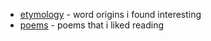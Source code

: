 ---
---

- [etymology](/etymology) - word origins i found interesting
- [poems](/poems) - poems that i liked reading
